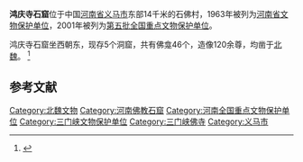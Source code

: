 {{coord|34|42|29|N|111|58|14|E|display=title|scale:10000}}
{{文物保护单位
| 级别 = 全国
| 名称 = 鸿庆寺石窟
| 图片 = 
| 所在 = [[河南省|河南省]][[义马市|义马市]]
| 分类 = 石窟寺及石刻
| 时代 = [[北魏|北魏]]
| 编号 = [[第五批全国重点文物保护单位|第五批]]第456项
| 登录 = 2001年6月25日
}}

'''鸿庆寺石窟'''位于中国[[河南省|河南省]][[义马市|义马市]]东部14千米的石佛村，1963年被列为[[河南省文物保护单位|河南省文物保护单位]]，2001年被列为[[第五批全国重点文物保护单位|第五批全国重点文物保护单位]]。

鸿庆寺石窟坐西朝东，现存5个洞窟，共有佛龛46个，造像120余尊，均凿于[[北魏|北魏]]。
<ref>{{Cite book |title=全国重点文物保护单位·第一至第五批·第Ⅱ卷 |publisher=文物出版社 |year=2004 |isbn=7-5010-1525-2 |pages=430 }}</ref>

==参考文献==
{{Reflist|2}}

{{河南全国重点文物保护单位}}

{{DEFAULTSORT:hong}}
[[Category:北魏文物|Category:北魏文物]]
[[Category:河南佛教石窟|Category:河南佛教石窟]]
[[Category:河南全国重点文物保护单位|Category:河南全国重点文物保护单位]]
[[Category:三门峡文物保护单位|Category:三门峡文物保护单位]]
[[Category:三门峡佛寺|Category:三门峡佛寺]]
[[Category:义马市|Category:义马市]]